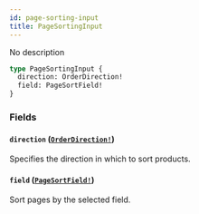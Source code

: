 ```yaml
---
id: page-sorting-input
title: PageSortingInput
---
```


No description

```graphql
type PageSortingInput {
  direction: OrderDirection!
  field: PageSortField!
}
```

### Fields

#### `direction` ([`OrderDirection!`](/docs/developer/api-reference/enums/order-direction))

Specifies the direction in which to sort products.

#### `field` ([`PageSortField!`](/docs/developer/api-reference/enums/page-sort-field))

Sort pages by the selected field.
